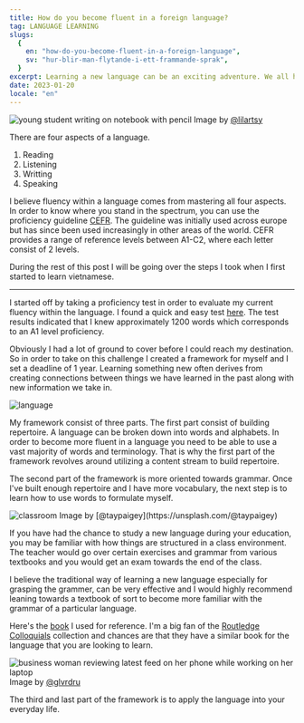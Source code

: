 ```yaml
---
title: How do you become fluent in a foreign language?
tag: LANGUAGE LEARNING
slugs:
  {
    en: "how-do-you-become-fluent-in-a-foreign-language",
    sv: "hur-blir-man-flytande-i-ett-frammande-sprak",
  }
excerpt: Learning a new language can be an exciting adventure. We all have various reasons as to why we want to learn a new language. In this post I would like to share with you my strategy for learning a new language
date: 2023-01-20
locale: "en"
---
```


<Image
  src="/young-student-writing-on-notebook-with-pencil.png"
  alt="young student writing on notebook with pencil"
  width={4470}
  height={2980}
/>
Image by [@lilartsy](https://unsplash.com/@lilartsy)

There are four aspects of a language.

1. Reading
2. Listening
3. Writting
4. Speaking

I believe fluency within a language comes from mastering all four aspects. In order to know where you stand in the spectrum,
you can use the proficiency guideline [CEFR](https://en.wikipedia.org/wiki/Common_European_Framework_of_Reference_for_Languages). The guideline was initially used across europe but has since been used increasingly
in other areas of the world. CEFR provides a range of reference levels between A1-C2, where each letter consist of 2 levels.

During the rest of this post I will be going over the steps I took when I first started to learn vietnamese.

---

I started off by taking a proficiency test in order to evaluate my current fluency within the language. I found a quick and easy test [here](https://www.17-minute-languages.com/en/Vietnamese-placement-test/).
The test results indicated that I knew approximately 1200 words which corresponds to an A1 level proficiency.

Obviously I had a lot of ground to cover before I could reach my destination. So in order to take on this challenge I created a framework for myself and I set a deadline of 1 year.
Learning something new often derives from creating connections between things we have learned in the past along with new information we take in.

<Image src="/language.png" alt="language" width={1305} height={440} />

My framework consist of three parts. The first part consist of building repertoire. A language can be broken down into words and alphabets. In order to become more fluent in a language
you need to be able to use a vast majority of words and terminology. That is why the first part of the framework revolves around utilizing a content stream to build repertoire.

The second part of the framework is more oriented towards grammar. Once I've built enough repertoire and I have more vocabulary, the next step is to learn how to use words to formulate myself.

<Image src="/classroom.png" alt="classroom" width={876} height={580} />
Image by [@taypaigey](https://unsplash.com/@taypaigey)

If you have had the chance to study a new language during your education, you may be familiar with how things are structured in a class environment. The teacher would go over certain exercises and grammar
from various textbooks and you would get an exam towards the end of the class.

I believe the traditional way of learning a new language especially for grasping the grammer, can be very effective and I would highly recommend leaning towards a textbook of sort to become
more familiar with the grammar of a particular language.

Here's the [book](https://www.routledge.com/Colloquial-Vietnamese-The-Complete-Course-for-Beginners/Hoai-Tran-Nguyen-Vuong-Vuong/p/book/9781138950238) I used for reference.
I'm a big fan of the [Routledge Colloquials](https://routledgetextbooks.com/textbooks/colloquial/) collection and chances are that they have a similar book for the language that you are looking to learn.

<Image
  src="/business-woman-reviewing-latest-feed-on-her-phone-while-working-on-her-laptop.png"
  alt="business woman reviewing latest feed on her phone while working on her laptop"
  width={2670}
  height={1780}
/>
Image by [@glvrdru](https://unsplash.com/@glvrdru)

The third and last part of the framework is to apply the language into your everyday life.
